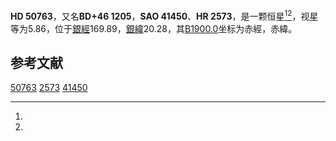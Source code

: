 {{Starbox begin
| name = HD 50763
}}
{{Starbox observe
| epoch = [[J2000.0|J2000.0]]
| constell = {{星座名待查}}<ref name=SIMBAD>{{cite web
 | url=http://simbad.u-strasbg.fr/simbad/sim-id?Ident=HR+2573
 | title =Pulsating variable Star
 | publisher=Centre de Données astronomiques de Strasbourg
 | work=SIMBAD
 | accessdate=2012-07-13}}</ref><ref name=DATA>{{cite web
 | url=http://vizier.u-strasbg.fr/viz-bin/VizieR-5?-out.add=.&-source=5050&-corr=PK=HR&-out.max=9999&HR=2573
 | title=VizieR Detailed Page
 | accessdate=2012-07-13
 | archive-date=2016-03-04
 | archive-url=https://web.archive.org/web/20160304203645/http://vizier.u-strasbg.fr/viz-bin/VizieR-5?-out.add=.&-source=5050&-corr=PK=HR&-out.max=9999&HR=2573
 | dead-url=no
 }}</ref>
| 星官 = 
| ra = {{RA|6|56|56}}<ref name=SIMBAD /><ref name=DATA />
| dec = {{DEC|+46|42|18}}<ref name=SIMBAD /><ref name=DATA />
| appmag_v = 5.86<ref name=SIMBAD /><ref name=DATA />
}}
{{Starbox character
| class = gK0<ref name=SIMBAD /><ref name=DATA />
| b-v = 1.08<ref name=SIMBAD /><ref name=DATA />
| u-b = <ref name=SIMBAD /><ref name=DATA />
| r-i = <ref name=SIMBAD /><ref name=DATA />
| variable = 
}}
{{Starbox astrometry
| radial_v = 
| prop_mo_ra = 39
| parallax = 
| p_error = 
}}
{{Starbox catalog
| names =BD+46 1205，[[SAO星表|SAO]] 41450，[[HD星表|HD]] 50763，[[HR星表|HR]] 2573}}
{{Starbox reference |Simbad=HR+2573}}
{{Starbox end}}

'''HD 50763'''，又名'''BD+46 1205'''，'''SAO 41450'''、'''HR 2573'''，是一颗恒星<ref name=SIMBAD /><ref name=DATA />，视星等为5.86，位于[[銀道座標系|銀經]]169.89，[[銀道座標系|銀緯]]20.28，其[[B1900.0|B1900.0]]坐标为赤經{{RA|6|49|31.3}}，赤緯{{DEC|+46|20.28|9}}。

== 参考文献 ==
{{reflist}}

{{star-stub}}

[[Category:HD和HDE天體|50763]]
[[Category:HR天體|2573]]
[[Category:SAO天體|41450]]